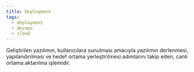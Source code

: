 ```yaml
---
title: Deployment
tags:
  - deployment
  - devops
  - cloud
---
```


Geliştirilen yazılımın, kullanıcılara sunulması amacıyla yazılımın derlenmesi, yapılandırılması ve hedef ortama yerleştirilmesi adımlarını takip eden, canlı ortama aktarılma işlemidir.